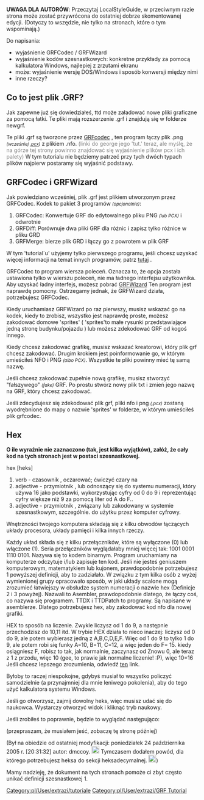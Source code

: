{{pl/Development/NewGRF/inne strony|en=www.tt-wiki.net/wiki/Preliminaries|pl=pl/Development/NewGRF/NFO Tutorial/Preliminaries}} {{en/-}}
<!--{{NFOTutorial}}-->{{pl/Development/NewGRF/NFO Tutorial/Navigation}}

'''UWAGA DLA AUTORÓW''': Przeczytaj LocalStyleGuide, w przeciwnym razie strona może zostać przywrócona do ostatniej dobrze skomentowanej edycji. (Dotyczy to wszędzie, nie tylko na stronach, które o tym wspominają.)

Do napisania:

* wyjaśnienie GRFCodec / GRFWizard
* wyjaśnienie kodów szesnastkowych: konkretne przykłady za pomocą kalkulatora Windows, najlepiej z zrzutami ekranu
* może: wyjaśnienie wersję DOS/Windows i sposób konwersji między nimi
* inne rzeczy?

==Co to jest plik .GRF?==

Jak zapewne już się dowiedziałeś, ttd może załadować nowe pliki graficzne za pomocą łatki. Te pliki mają rozszerzenie .grf i znajdują się w folderze newgrf.

Te pliki .grf są tworzone przez [http://dev.openttdcoop.org/projects/grfcodec GRFcodec] , ten program łączy plik .png <small>''(wcześniej <!--[[DrawingSprites|.pcx]]-->[http://www.tt-wiki.net/wiki/DrawingSprites .pcx])''</small> z plikiem .nfo. <span style='color:#808080'>(linki do george jego 'tut.' teraz, ale myślę, że na górze tej strony powinno znajdować się wyjaśnienie plików pcx i ich palety)</span> W tym tutorialu nie będziemy patrzeć przy tych dwóch typach plików najpierw postaramy się wyjaśnić podstawy.

== GRFCodec i GRFWizard ==

Jak powiedziano wcześniej, plik .grf jest plikiem utworzonym przez GRFCodec. Kodek to pakiet 3 programów <small>''(opcjonalnie)''</small>:

# GRFCodec: Konwertuje GRF do edytowalnego pliku PNG <small>''(lub PCX)''</small> i odwrotnie
# GRFDiff: Porównuje dwa pliki GRF dla różnic i zapisz tylko różnice w pliku GRD
# GRFMerge: bierze plik GRD i łączy go z powrotem w plik GRF

W tym 'tutorial`u' użyjemy tylko pierwszego programu, jeśli chcesz uzyskać więcej informacji na temat innych programów, patrz [http://www.ttdpatch.net/grfcodec/grfcodec.html tutaj] .

GRFCodec to program wiersza poleceń. Oznacza to, że opcja została ustawiona tylko w wierszu poleceń, nie ma ładnego interfejsu użytkownika. Aby uzyskać ładny interfejs, możesz pobrać  [http://www.divxland.org/ttd/ttdsolutions.htm GRFWizard] Ten program jest naprawdę pomocny. Ostrzegamy jednak, że GRFWizard działa, potrzebujesz GRFCodec.

Kiedy uruchamiasz GRFWizard po raz pierwszy, musisz wskazać go na kodek, kiedy to zrobisz, wszystko jest naprawdę proste, możesz zakodować domowe 'sprites' ( 'sprites'to małe rysunki przedstawiające jedną stronę budynku/pojazdu ) lub możesz zdekodować GRF od kogoś innego.

Kiedy chcesz zakodować grafikę, musisz wskazać kreatorowi, który plik grf chcesz zakodować. Drugim krokiem jest poinformowanie go, w którym umieściłeś NFO i PNG <small>''(albo PCX)''</small>. Wszystkie te pliki powinny mieć tę samą nazwę.

Jeśli chcesz zakodować zupełnie nową grafikę, musisz stworzyć "fałszywego" <small>''(fake)''</small> GRF. Po prostu stwórz nowy plik txt i zmień jego nazwę na GRF, który chcesz zakodować.

Jeśli zdecydujesz się zdekodować plik grf, pliki nfo i png <small>''(,pcx)''</small> zostaną wyodrębnione do mapy o nazwie  'sprites' w folderze, w którym umieściłeś plik grfcodec.

==Hex==

'''O ile wyraźnie nie zaznaczono (tak, jest kilka wyjątków), załóż, że cały kod na tych stronach jest w postaci szesnastkowej.'''

hex <nowiki>[heks]</nowiki>
# verb - czasownik , oczarować; ćwiczyć czary na
# adjective - przymiotnik , lub odnoszący się do systemu numeracji, który używa 16 jako podstawki, wykorzystując cyfry od 0 do 9 i reprezentując cyfry większe niż 9 za pomocą liter od A do F..
# adjective - przymiotnik , związany lub zakodowany w systemie szesnastkowym, szczególnie. do użytku przez komputer cyfrowy.

Wnętrzności twojego komputera składają się z kilku obwodów łączących układy procesora, układy pamięci i kilka innych rzeczy.

Każdy układ składa się z kilku przełączników, które są wyłączone (0) lub włączone (1). Seria przełączników wyglądałaby mniej więcej tak: 1001 0001 1110 0101. Nazywa się to kodem binarnym. Program uruchamiany na komputerze odczytuje i/lub zapisuje ten kod. Jeśli nie jesteś geniuszem komputerowym, matematykiem lub kujonem, prawdopodobnie potrzebujesz 1 powyższej definicji, aby to zadziałało. W związku z tym kilka osób z wyżej wymienionej grupy opracowało sposób, w jaki układy scalone mogą zrozumieć łatwiejszy w obsłudze system numeracji o nazwie hex (Definicje 2 i 3 powyżej). Nazwali to Asembler, prawdopodobnie dlatego, że łączy coś, co nazywa się programem. TTDX i TTDPatch to programy. Są napisane w asemblerze. Dlatego potrzebujesz hex, aby zakodować kod nfo dla nowej grafiki.

HEX to sposób na liczenie. Zwykle liczysz od 1 do 9, a następnie przechodzisz do 10,11 itd. W trybie HEX działa to nieco inaczej: liczysz od 0 do 9, ale potem wybierasz jedną z A,B,C,D,E,F. Więc od 1 do 9 to tylko 1 do 9, ale potem robi się funky A=10, B=11, C=12, a więc jeden do F= 15. kiedy osiągniesz F, robisz to tak, jak normalnie, zaczynasz od Znowu 0, ale teraz z 1 z przodu, więc 10 (gee, to prawie jak normalne liczenie! :P), więc 10=16 Jeśli chcesz lepszego zrozumienia, odwiedź [http://oss.oetiker.ch/rrdtool/tut/bin_dec_hex.en.html ten] link.

Byłoby to raczej niespokojne, gdybyś musiał to wszystko policzyć samodzielnie (a przynajmniej dla mnie leniwego pokolenia), aby do tego użyć kalkulatora systemu Windows.

Jeśli go otworzysz, zajmij dowolny heks, więc musisz udać się do naukowca. Wystarczy otworzyć widok i kliknąć tryb naukowy.

Jeśli zrobiłeś to poprawnie, będzie to wyglądać następująco:

(przepraszam, że musiałem jeść, zobaczę tę stronę później)

(Był na obiedzie od ostatniej modyfikacji: poniedziałek 24 października 2005 r. [20:31:32] autor: dmccoy. [[File:en/Face-Glasses-120px.png|20px]] Tymczasem dodałem powód, dla którego potrzebujesz heksa do sekcji heksadecymalnej. [[File:en/Face-Cool-120px.png|20px]])

Mamy nadzieję, że dokument na tych stronach pomoże ci zbyt często unikać definicji szesnastkowej 1.
<!--[[Category:Tutorials]][[Category:GRF Tutorial]]-->[[Category:pl/User/extrazi/tutoriale]][[Category:pl/User/extrazi/GRF Tutorial]]